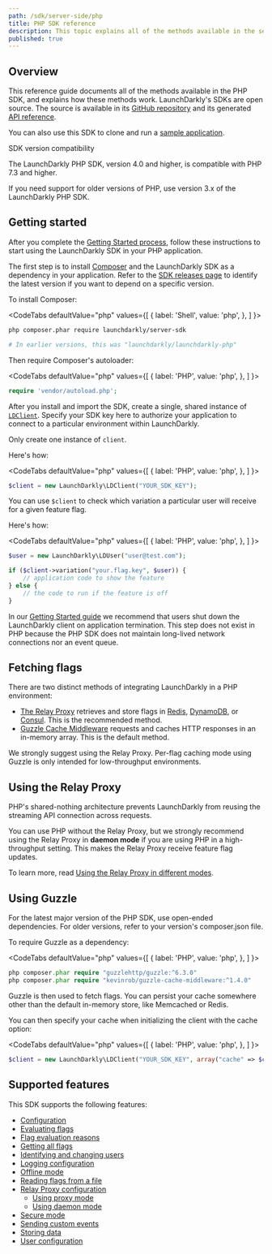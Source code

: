 ```yaml
---
path: /sdk/server-side/php
title: PHP SDK reference
description: This topic explains all of the methods available in the server-side PHP SDK, with detail about how they work.
published: true
---
```


## Overview

This reference guide documents all of the methods available in the PHP SDK, and explains how these methods work. LaunchDarkly's SDKs are open source. The source is available in its [GitHub repository](https://github.com/launchdarkly/php-server-sdk) and its generated [API reference](https://launchdarkly.github.io/php-server-sdk/).

You can also use this SDK to clone and run a [sample application](https://github.com/launchdarkly/hello-php).

<Callout intent="info">
<CalloutTitle>SDK version compatibility</CalloutTitle>
<CalloutDescription>

The LaunchDarkly PHP SDK, version 4.0 and higher, is compatible with PHP 7.3 and higher.

If you need support for older versions of PHP, use version 3.x of the LaunchDarkly PHP SDK.

</CalloutDescription>
</Callout>

## Getting started

After you complete the [Getting Started process](/home/getting-started), follow these instructions to start using the LaunchDarkly SDK in your PHP application.

The first step is to install [Composer](https://getcomposer.org/) and the LaunchDarkly SDK as a dependency in your application. Refer to the [SDK releases page](https://github.com/launchdarkly/php-server-sdk/releases) to identify the latest version if you want to depend on a specific version.

To install Composer:

<CodeTabs
  defaultValue="php"
  values={[
    { label: 'Shell', value: 'php', },
  ]
}>
<CodeTabItem value="php">

```bash
php composer.phar require launchdarkly/server-sdk

# In earlier versions, this was "launchdarkly/launchdarkly-php"
```

</CodeTabItem>
</CodeTabs>

Then require Composer's autoloader:

<CodeTabs
  defaultValue="php"
  values={[
    { label: 'PHP', value: 'php', },
  ]
}>
<CodeTabItem value="php">

```php
require 'vendor/autoload.php';
```

</CodeTabItem>
</CodeTabs>

After you install and import the SDK, create a single, shared instance of [`LDClient`](http://launchdarkly.github.io/php-server-sdk/classes/LaunchDarkly-LDClient.html). Specify your SDK key here to authorize your application to connect to a particular environment within LaunchDarkly.

Only create one instance of `client`.

Here's how:

<CodeTabs
  defaultValue="php"
  values={[
    { label: 'PHP', value: 'php', },
  ]
}>
<CodeTabItem value="php">

```php
$client = new LaunchDarkly\LDClient("YOUR_SDK_KEY");
```

</CodeTabItem>
</CodeTabs>

You can use `$client` to check which variation a particular user will receive for a given feature flag.

Here's how:

<CodeTabs
  defaultValue="php"
  values={[
    { label: 'PHP', value: 'php', },
  ]
}>
<CodeTabItem value="php">

```php
$user = new LaunchDarkly\LDUser("user@test.com");

if ($client->variation("your.flag.key", $user)) {
    // application code to show the feature
} else {
    // the code to run if the feature is off
}
```

</CodeTabItem>
</CodeTabs>

In our [Getting Started guide](/home/getting-started) we recommend that users shut down the LaunchDarkly client on application termination. This step does not exist in PHP because the PHP SDK does not maintain long-lived network connections nor an event queue.

## Fetching flags

There are two distinct methods of integrating LaunchDarkly in a PHP environment:

- [The Relay Proxy](/home/relay-proxy) retrieves and store flags in [Redis](/sdk/features/storing-data/redis), [DynamoDB](/sdk/features/storing-data/dynamodb), or [Consul](/sdk/features/storing-data/consul). This is the recommended method.
- [Guzzle Cache Middleware](https://github.com/Kevinrob/guzzle-cache-middleware) requests and caches HTTP responses in an in-memory array. This is the default method.

We strongly suggest using the Relay Proxy. Per-flag caching mode using Guzzle is only intended for low-throughput environments.

## Using the Relay Proxy

PHP's shared-nothing architecture prevents LaunchDarkly from reusing the streaming API connection across requests.

You can use PHP without the Relay Proxy, but we strongly recommend using the Relay Proxy in **daemon mode** if you are using PHP in a high-throughput setting. This makes the Relay Proxy receive feature flag updates.

To learn more, read [Using the Relay Proxy in different modes](/home/relay-proxy/using#using-the-relay-proxy-in-different-modes).

## Using Guzzle

For the latest major version of the PHP SDK, use open-ended dependencies. For older versions, refer to your version's composer.json file.

To require Guzzle as a dependency:

<CodeTabs
  defaultValue="php"
  values={[
    { label: 'PHP', value: 'php', },
  ]
}>
<CodeTabItem value="php">

```php
php composer.phar require "guzzlehttp/guzzle:^6.3.0"
php composer.phar require "kevinrob/guzzle-cache-middleware:^1.4.0"
```

</CodeTabItem>
</CodeTabs>

Guzzle is then used to fetch flags. You can persist your cache somewhere other than the default in-memory store, like Memcached or Redis.

You can then specify your cache when initializing the client with the cache option:

<CodeTabs
  defaultValue="php"
  values={[
    { label: 'PHP', value: 'php', },
  ]
}>
<CodeTabItem value="php">

```php
$client = new LaunchDarkly\LDClient("YOUR_SDK_KEY", array("cache" => $cacheStorage));
```

</CodeTabItem>
</CodeTabs>

## Supported features

This SDK supports the following features:

* [Configuration](/sdk/features/config#php)
* [Evaluating flags](/sdk/features/evaluating#php)
* [Flag evaluation reasons](/sdk/features/evaluation-reasons#php)
* [Getting all flags](/sdk/features/all-flags#php)
* [Identifying and changing users](/sdk/features/identify#php)
* [Logging configuration](/sdk/features/logging#php)
* [Offline mode](/sdk/features/offline-mode#php)
* [Reading flags from a file](/sdk/features/flags-from-files#php)
* [Relay Proxy configuration](/sdk/features/relay-proxy-configuration)
  * [Using proxy mode](/sdk/features/relay-proxy-configuration/proxy-mode#php)
  * [Using daemon mode](/sdk/features/relay-proxy-configuration/daemon-mode#php)
* [Secure mode](/sdk/features/secure-mode#php)
* [Sending custom events](/sdk/features/events#php)
* [Storing data](/sdk/features/storing-data#nodejs-server-side)
* [User configuration](/sdk/features/user-config#php)
